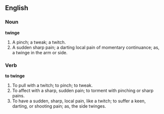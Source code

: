 ==English==

===Noun===

'''twinge'''

#A pinch; a tweak; a twitch.
#A sudden sharp pain; a darting local pain of momentary continuance; as, a twinge in the arm or side.

===Verb===

'''to twinge'''

#To pull with a twitch; to pinch; to tweak.
#To affect with a sharp, sudden pain; to torment with pinching or sharp pains.
#To have a sudden, sharp, local pain, like a twitch; to suffer a keen, darting, or shooting pain; as, the side twinges.